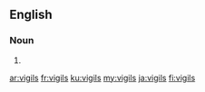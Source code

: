 ==English==

===Noun===
{{head|en|noun plural form}}

# {{plural of|vigil|lang=en}}

[[ar:vigils]]
[[fr:vigils]]
[[ku:vigils]]
[[my:vigils]]
[[ja:vigils]]
[[fi:vigils]]